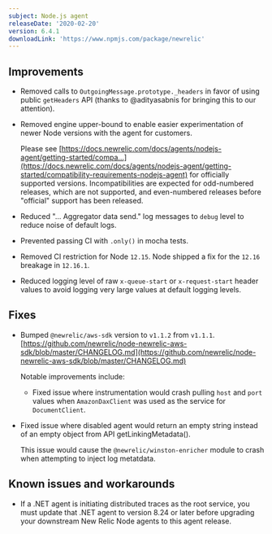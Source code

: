 ```yaml
---
subject: Node.js agent
releaseDate: '2020-02-20'
version: 6.4.1
downloadLink: 'https://www.npmjs.com/package/newrelic'
---
```


## Improvements

* Removed calls to `OutgoingMessage.prototype._headers` in favor of using public `getHeaders` API (thanks to @adityasabnis for bringing this to our attention).
* Removed engine upper-bound to enable easier experimentation of newer Node versions with the agent for customers.

  Please see [https://docs.newrelic.com/docs/agents/nodejs-agent/getting-started/compa...](https://docs.newrelic.com/docs/agents/nodejs-agent/getting-started/compatibility-requirements-nodejs-agent) for officially supported versions. Incompatibilities are expected for odd-numbered releases, which are not supported, and even-numbered releases before "official" support has been released.
* Reduced "... Aggregator data send." log messages to `debug` level to reduce noise of default logs.
* Prevented passing CI with `.only()` in mocha tests.
* Removed CI restriction for Node `12.15`. Node shipped a fix for the `12.16` breakage in `12.16.1`.
* Reduced logging level of raw `x-queue-start` or `x-request-start` header values to avoid logging very large values at default logging levels.

## Fixes

* Bumped `@newrelic/aws-sdk` version to `v1.1.2` from `v1.1.1`. [https://github.com/newrelic/node-newrelic-aws-sdk/blob/master/CHANGELOG.md](https://github.com/newrelic/node-newrelic-aws-sdk/blob/master/CHANGELOG.md)

  Notable improvements include:

  * Fixed issue where instrumentation would crash pulling `host` and `port` values when `AmazonDaxClient` was used as the service for `DocumentClient`.
* Fixed issue where disabled agent would return an empty string instead of an empty object from API getLinkingMetadata().

  This issue would cause the `@newrelic/winston-enricher` module to crash when attempting to inject log metatdata.

## Known issues and workarounds

* If a .NET agent is initiating distributed traces as the root service, you must update that .NET agent to version 8.24 or later before upgrading your downstream New Relic Node agents to this agent release.
